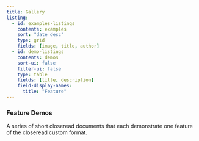 ```yaml
---
title: Gallery
listing:
  - id: examples-listings
    contents: examples
    sort: "date desc"
    type: grid
    fields: [image, title, author]
  - id: demo-listings
    contents: demos
    sort-ui: false
    filter-ui: false
    type: table
    fields: [title, description]
    field-display-names:
      title: "Feature"
---
```


:::{#examples-listings}
:::

### Feature Demos

A series of short closeread documents that each demonstrate one feature of the closeread custom format.

:::{#demo-listings}
:::
